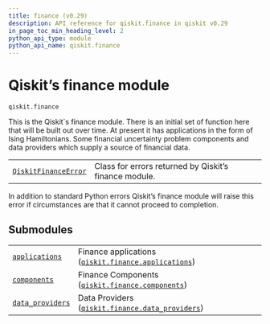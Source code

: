 ```yaml
---
title: finance (v0.29)
description: API reference for qiskit.finance in qiskit v0.29
in_page_toc_min_heading_level: 2
python_api_type: module
python_api_name: qiskit.finance
---
```


<span id="module-qiskit.finance" />

<span id="qiskit-finance" />

<span id="qiskit-s-finance-module-qiskit-finance" />

# Qiskit’s finance module

`qiskit.finance`

This is the Qiskit\`s finance module. There is an initial set of function here that will be built out over time. At present it has applications in the form of Ising Hamiltonians. Some financial uncertainty problem components and data providers which supply a source of financial data.

|                                                                                               |                                                       |
| --------------------------------------------------------------------------------------------- | ----------------------------------------------------- |
| [`QiskitFinanceError`](qiskit.finance.QiskitFinanceError "qiskit.finance.QiskitFinanceError") | Class for errors returned by Qiskit’s finance module. |

In addition to standard Python errors Qiskit’s finance module will raise this error if circumstances are that it cannot proceed to completion.

## Submodules

|                                                                                                                        |                                                                                                                                                        |
| ---------------------------------------------------------------------------------------------------------------------- | ------------------------------------------------------------------------------------------------------------------------------------------------------ |
| [`applications`](qiskit.finance.applications#module-qiskit.finance.applications "qiskit.finance.applications")         | Finance applications ([`qiskit.finance.applications`](qiskit.finance.applications#module-qiskit.finance.applications "qiskit.finance.applications"))   |
| [`components`](qiskit.finance.components#module-qiskit.finance.components "qiskit.finance.components")                 | Finance Components ([`qiskit.finance.components`](qiskit.finance.components#module-qiskit.finance.components "qiskit.finance.components"))             |
| [`data_providers`](qiskit.finance.data_providers#module-qiskit.finance.data_providers "qiskit.finance.data_providers") | Data Providers ([`qiskit.finance.data_providers`](qiskit.finance.data_providers#module-qiskit.finance.data_providers "qiskit.finance.data_providers")) |

